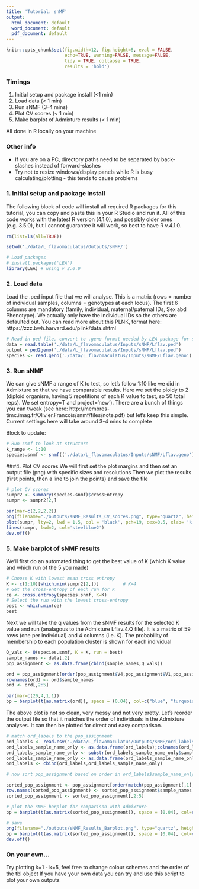 ```yaml
---
title: 'Tutorial: snMF'
output:
  html_document: default
  word_document: default
  pdf_document: default
---
```


```r
knitr::opts_chunk$set(fig.width=12, fig.height=8, eval = FALSE,
                      echo=TRUE, warning=FALSE, message=FALSE,
                      tidy = TRUE, collapse = TRUE,
                      results = 'hold')
```

### Timings 

  1. Initial setup and package install (<1 min)
  2. Load data (< 1 min)
  3. Run sNMF (3-4 mins)
  4. Plot CV scores (< 1 min)
  5. Make barplot of Admixture results (< 1 min)

All done in R locally on your machine


### Other info
- If you are on a PC, directory paths need to be separated by back-slashes instead of forward-slashes
- Try not to resize windows/display panels while R is busy calculating/plotting - this tends to cause problems


### 1. Initial setup and package install
The following block of code will install all required R packages for this tutorial, you can copy and paste this in your R Studio and run it. All of this code works with the latest R version (4.1.0), and possibly older ones (e.g. 3.5.0), but I cannot guarantee it will work, so best to have R v.4.1.0.
```r
rm(list=ls(all=TRUE))

setwd('./data/L_flavomaculatus/Outputs/sNMF/')

# Load packages
# install.packages('LEA')
library(LEA) # using v 2.0.0

```



### 2. Load data
Load the .ped input file that we will analyse. This is a matrix (rows = number of individual samples, columns = genotypes at each locus). The first 6 columns are mandatory (family, individual, maternal/paternal IDs, Sex abd Phenotype). We actually only have the individual IDs so the others are defaulted out. You can read more about this PLNK, format here: https://zzz.bwh.harvard.edu/plink/data.shtml

```r
# Read in ped file, convert to .geno format needed by LEA package for sNMF
data = read.table('./data/L_flavomaculatus/Inputs/sNMF/Lflav.ped')
output = ped2geno('./data/L_flavomaculatus/Inputs/sNMF/Lflav.ped')
species <- read.geno('./data/L_flavomaculatus/Inputs/sNMF/Lflav.geno') 
```


### 3. Run sNMF
We can give sNMF a range of K to test, so let's follow 1:10 like we did in Admixture so that we have comparable results. Here we set the ploidy to 2 (diploid organism, having 5 repetitions of each K value to test, so 50 total reps). We set entropy=T and project='new'). There are a bunch of things you can tweak (see here: http://membres-timc.imag.fr/Olivier.Francois/snmf/files/note.pdf) but let's keep this simple. Current settings here will take around 3-4 mins to complete

Block to update:
```r
# Run snmf to look at structure 
k_range <- 1:10
species.snmf <- snmf(('./data/L_flavomaculatus/Inputs/sNMF/Lflav.geno'), K = k_range, entropy = T, ploidy = 2, rep=5, project = 'new')  
```

###4. Plot CV scores
We will first set the plot margins and then set an output file (png) with specific sizes and resolutions
Then we plot the results (first points, then a line to join the points) and save the file
```r
# plot CV scores
sumpr2 <- summary(species.snmf)$crossEntropy
sumpr <- sumpr2[2,]

par(mar=c(2,2,2,2))
png(filename="./outputs/sNMF_Results_CV_scores.png", type="quartz", height=8, width=8, units="in", res=300)
plot(sumpr, lty=2, lwd = 1.5, col = 'black', pch=19, cex=0.5, xlab= 'k clusters', ylab = 'CV score', main= 'Cross validation scores across k (sNMF)')
lines(sumpr, lwd=2, col='steelblue2')
dev.off()
```

### 5. Make barplot of sNMF results

We'll first do an automated thing to get the best value of K (which K value and which run of the 5 you made)
```r
# Choose K with lowest mean cross entropy
K <- c(1:10)[which.min(sumpr2[2,])]         # K=4
# Get the cross-entropy of each run for K
ce <- cross.entropy(species.snmf, K=K)
# Select the run with the lowest cross-entropy
best <- which.min(ce)
best
```

Next we will take the q values from the sNMF results for the selected K value and run (analagous to the Admixture Lflav.4.Q file). It is a matrix of 59 rows (one per individual) and 4 columns (i.e. K). The probability of membership to each population cluster is shown for each individual
```r
Q_vals <- Q(species.snmf, K = K, run = best)
sample_names <- data[,2]
pop_assignment <- as.data.frame(cbind(sample_names,Q_vals))

ord = pop_assignment[order(pop_assignment$V4,pop_assignment$V1,pop_assignment$V2,pop_assignment$V3),]
rownames(ord) <- ord$sample_names
ord <- ord[,2:5]

par(mar=c(20,4,1,1))
bp = barplot(t(as.matrix(ord)), space = (0.04), col=c("blue", "turquoise", "darkblue", "lightblue"), xlab="", ylab="Ancestry", border=1, las=2, cex.names=0.9)
```

The above plot is not so clean, very messy and not very pretty. Let's reorder the output file so that it matches the order of individuals in the Admixture analyses. It can then be plotted for direct and easy comparison.
```r
# match ord_labels to the pop_assignment
ord_labels <- read.csv('./data/L_flavomaculatus/Outputs/sNMF/ord_labels_sNMF.csv')
ord_labels_sample_name_only <- as.data.frame(ord_labels);colnames(ord_labels_sample_name_only) <- 'sample_name_only'
ord_labels_sample_name_only <- substr(ord_labels_sample_name_only$sample_name_only, 1, 5)
ord_labels_sample_name_only <- as.data.frame(ord_labels_sample_name_only)
ord_labels <- cbind(ord_labels,ord_labels_sample_name_only)

# now sort pop_assignment based on order in ord_labels$sample_name_only

sorted_pop_assignment <- pop_assignment[order(match(pop_assignment[,1],ord_labels_sample_name_only[,1])),]
row.names(sorted_pop_assignment) <- sorted_pop_assignment$sample_names
sorted_pop_assignment <- sorted_pop_assignment[,2:5]

# plot the sNMF barplot for comparison with Admixture
bp = barplot(t(as.matrix(sorted_pop_assignment)), space = (0.04), col=c("darkblue", "blue", "lightblue", "turquoise"), xlab="", ylab="Ancestry", border=1, las=2, cex.names=0.9)

# save
png(filename="./outputs/sNMF_Results_Barplot.png", type="quartz", height=8, width=30, units="in", res=300)
bp = barplot(t(as.matrix(sorted_pop_assignment)), space = (0.04), col=c("darkblue", "blue", "lightblue", "turquoise"), xlab="", ylab="Ancestry", border=1, las=2, cex.names=0.9)
dev.off()

```



### On your own...

Try plotting k=1 - k=5, feel free to change colour schemes and the order of the tbl object
If you have your own data you can try and use this script to plot your own outputs
